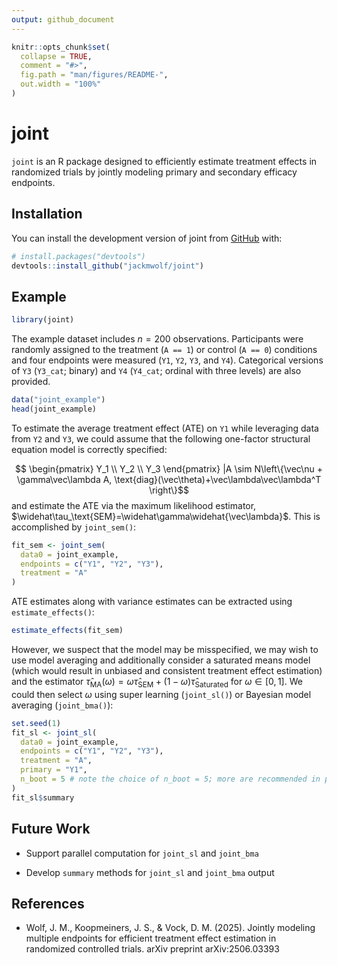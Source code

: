 ```yaml
---
output: github_document
---
```


<!-- README.md is generated from README.Rmd. Please edit that file -->

```r
knitr::opts_chunk$set(
  collapse = TRUE,
  comment = "#>",
  fig.path = "man/figures/README-",
  out.width = "100%"
)
```

# joint

<!-- badges: start -->
<!-- badges: end -->

`joint` is an R package designed to efficiently estimate treatment effects in
randomized trials by jointly modeling primary and secondary efficacy endpoints.

## Installation

You can install the development version of joint from [GitHub](https://github.com/) with:

``` r
# install.packages("devtools")
devtools::install_github("jackmwolf/joint")
```

## Example

```r
library(joint)
```

The example dataset includes $n = 200$ observations.
Participants were randomly assigned to the treatment (`A == 1`) or control (`A == 0`) conditions and four endpoints were measured (`Y1`, `Y2`, `Y3`, and `Y4`). 
Categorical versions of `Y3` (`Y3_cat`; binary) and `Y4` (`Y4_cat`; ordinal with three levels) are also provided.

```r
data("joint_example")
head(joint_example)
```

To estimate the average treatment effect (ATE) on `Y1` while leveraging data from `Y2` and `Y3`, we could assume that the following one-factor structural equation model is correctly specified:

$$ \begin{pmatrix} Y_1 \\ Y_2 \\ Y_3 \end{pmatrix} |A \sim N\left\{\vec\nu + \gamma\vec\lambda A, \text{diag}(\vec\theta)+\vec\lambda\vec\lambda^T \right\}$$
and estimate the ATE via the maximum likelihood estimator, $\widehat\tau_\text{SEM}=\widehat\gamma\widehat{\vec\lambda}$.
This is accomplished by `joint_sem()`:

```r
fit_sem <- joint_sem(
  data0 = joint_example,
  endpoints = c("Y1", "Y2", "Y3"),
  treatment = "A"
)
```

ATE estimates along with variance estimates can be extracted using `estimate_effects()`:

```r
estimate_effects(fit_sem)
```
However, we suspect that the model may be misspecified, we may wish to use model averaging and additionally consider a saturated means model (which would result in unbiased and consistent treatment effect estimation) and the estimator $\widehat\tau_\text{MA}(\omega)=\omega\widehat\tau_\text{SEM}+(1-\omega)\widehat\tau_\text{Saturated}$ for $\omega \in [0,1]$.
We could then select $\omega$ using super learning (`joint_sl()`) or Bayesian model averaging (`joint_bma()`):

```r
set.seed(1)
fit_sl <- joint_sl(
  data0 = joint_example,
  endpoints = c("Y1", "Y2", "Y3"),
  treatment = "A",
  primary = "Y1",
  n_boot = 5 # note the choice of n_boot = 5; more are recommended in practice
)
fit_sl$summary
```

## Future Work

- Support parallel computation for `joint_sl` and `joint_bma`

- Develop `summary` methods for `joint_sl` and `joint_bma` output

## References

- Wolf, J. M., Koopmeiners, J. S., & Vock, D. M. (2025). Jointly modeling multiple endpoints for efficient treatment effect estimation in randomized controlled trials. arXiv preprint arXiv:2506.03393

